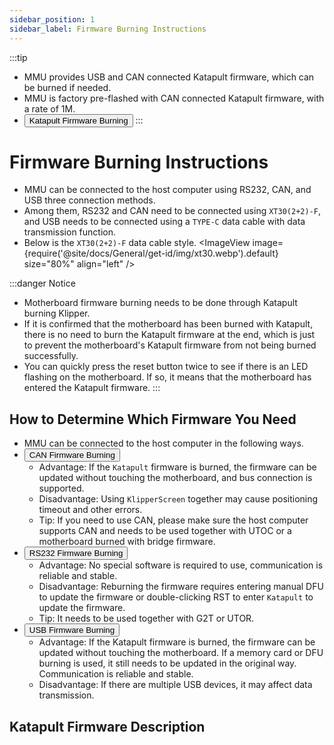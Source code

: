 ```yaml
---
sidebar_position: 1
sidebar_label: Firmware Burning Instructions
---
```



:::tip
* MMU provides USB and CAN connected Katapult firmware, which can be burned if needed.
* MMU is factory pre-flashed with CAN connected Katapult firmware, with a rate of 1M.
* <Button variant="contained" disableElevation component="a" rel="noopener" href="./bl">Katapult Firmware Burning</Button>
:::

# Firmware Burning Instructions

* MMU can be connected to the host computer using RS232, CAN, and USB three connection methods.
* Among them, RS232 and CAN need to be connected using `XT30(2+2)-F`, and USB needs to be connected using a `TYPE-C` data cable with data transmission function.
* Below is the `XT30(2+2)-F` data cable style.
<ImageView image={require('@site/docs/General/get-id/img/xt30.webp').default} size="80%" align="left" />

:::danger Notice
* Motherboard firmware burning needs to be done through Katapult burning Klipper.
* If it is confirmed that the motherboard has been burned with Katapult, there is no need to burn the Katapult firmware at the end, which is just to prevent the motherboard's Katapult firmware from not being burned successfully.
* You can quickly press the reset button twice to see if there is an LED flashing on the motherboard. If so, it means that the motherboard has entered the Katapult firmware.
:::

## How to Determine Which Firmware You Need

* MMU can be connected to the host computer in the following ways.
* <Button variant="contained" disableElevation component="a" rel="noopener" href="./can">CAN Firmware Burning</Button>
    * Advantage: If the `Katapult` firmware is burned, the firmware can be updated without touching the motherboard, and bus connection is supported.
    * Disadvantage: Using `KlipperScreen` together may cause positioning timeout and other errors.
    * Tip: If you need to use CAN, please make sure the host computer supports CAN and needs to be used together with UTOC or a motherboard burned with bridge firmware.
* <Button variant="contained" disableElevation component="a" rel="noopener" href="./rs232">RS232 Firmware Burning</Button>
    * Advantage: No special software is required to use, communication is reliable and stable.
    * Disadvantage: Reburning the firmware requires entering manual DFU to update the firmware or double-clicking RST to enter `Katapult` to update the firmware.
    * Tip: It needs to be used together with G2T or UTOR.
* <Button variant="contained" disableElevation component="a" rel="noopener" href="./usb">USB Firmware Burning</Button>
    * Advantage: If the Katapult firmware is burned, the firmware can be updated without touching the motherboard. If a memory card or DFU burning is used, it still needs to be updated in the original way. Communication is reliable and stable.
    * Disadvantage: If there are multiple USB devices, it may affect data transmission.

## Katapult Firmware Description

<CANBOOT />
